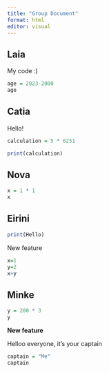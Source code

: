 ```yaml
---
title: "Group Document"
format: html
editor: visual
---
```


## Laia

My code :)

```r
age = 2023-2000
age
```

## Catia

Hello!

```r
calculation = 5 * 6251

print(calculation)
```

## Nova

```r
x = 1 * 1 
x
```

## Eirini

```r
print(Hello)
```

New feature

```r
x=1
y=2
x+y
```

## Minke

```r
y = 200 * 3
y
```

**New feature**

Helloo everyone, it's your captain

```r
captain = "Me"
captain
```
